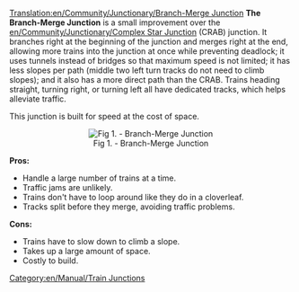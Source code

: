 [[Translation:en/Community/Junctionary/Branch-Merge Junction]]
'''The Branch-Merge Junction''' is a small improvement over the [[en/Community/Junctionary/Complex Star Junction]] (CRAB) junction. It branches right at the beginning of the junction and merges right at the end, allowing more trains into the junction at once while preventing deadlock; it uses tunnels instead of bridges so that maximum speed is not limited; it has less slopes per path (middle two left turn tracks do not need to climb slopes); and it also has a more direct path than the CRAB. Trains heading straight, turning right, or turning left all have dedicated tracks, which helps alleviate traffic.

This junction is built for speed at the cost of space.


<center>[[File:en/Community/Junctionary/Branch-Merge Junction.png|center|frame|Fig 1. - Branch-Merge Junction]]</center>


'''Pros:'''
*Handle a large number of trains at a time.
*Traffic jams are unlikely.
*Trains don't have to loop around like they do in a cloverleaf.
*Tracks split before they merge, avoiding traffic problems.


'''Cons:'''
*Trains have to slow down to climb a slope.
*Takes up a large amount of space.
*Costly to build.


[[Category:en/Manual/Train Junctions]]